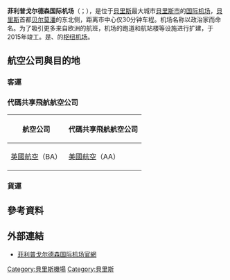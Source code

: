{{noteTA
|1=zh-cn:菲利普戈尔德森国际机场; zh-tw:菲利浦·高森國際機場 
|2=zh-cn:伯利茲;zh-tw:貝里斯
|3=zh-cn:贝尔莫潘;zh-tw:貝爾墨邦
}}
{{Expand|time=2016-04-06T11:33:14+00:00}}
{{Infobox airport
| name          = <center>菲利普戈尔德森国际机场<br><small>Philip S. W. Goldson International Airport</small></center>
| image         = Philip S. W. Goldson International Airport.jpg
| IATA          = BZE
| ICAO          = MZBZ
| type          = [[民用航空|民用]]
| operator      = 
| city-served   = [[貝里斯市|貝里斯市]]
| location      = [[貝里斯省|貝里斯省]]{{link-en|雷蒂村|Ladyville}}
| hub           = {{link-en|貝里斯航空|Tropic Air}}<BR>{{link-en|瑪雅島航空|Maya Island Air}}
| elevation-m   = 5
| website       = [http://www.pgiabelize.com/ http://www.pgiabelize.com/]
| coordinates   = {{coord|17|32|21|N|088|18|30|W|region:BZ|display=inline,title}}
| pushpin_map   = Belize
| pushpin_label = MZBZ
| metric-elev   = 
| metric-rwy    = 
| r1-number     = 07/25
| r1-length-f   = 9,678
| r1-length-m   = 2,950
| r1-surface    = [[瀝青|瀝青]]
| stat-year     = 2016
| stat1-header  = 旅客流量
| stat1-data    = 867,976
| stat2-header  = 航班起降量
| stat2-data    = 30,414
| footnotes     = 
}}
'''菲利普戈尔德森国际机场'''（{{lang-en|Philip S. W. Goldson International Airport}}；{{airport codes|BZE|MZBZ}}），是位于[[貝里斯|貝里斯]]最大城市[[貝里斯市|貝里斯市]]的[[国际机场|国际机场]]，[[貝里斯|貝里斯]]首都[[贝尔莫潘|贝尔莫潘]]的东北侧，距离市中心仅30分钟车程。机场名称以政治家{{link-en|菲利普·斯坦利·威尔伯福斯·戈尔德松|Philip Goldson}}而命名。为了吸引更多来自欧洲的航班，机场的跑道和航站楼等设施进行扩建，于2015年竣工。是{{link-en|貝里斯航空|Tropic Air}}、{{link-en|瑪雅島航空|Maya Island Air}}的[[枢纽机场|枢纽机场]]。

==航空公司與目的地==
=== 客運 ===
{{Airport-dest-list
|{{nowrap|{{flagicon|BLZ}} {{link-en|貝里斯航空|Tropic Air}}（9N）}}|'''國內線：'''{{link-en|貝里斯市-市政機場|Belize City Municipal Airport|貝里斯市-市政}}、{{link-en|考克島機場|Caye Caulker Airport|考克島}}、{{link-en|科羅札爾市機場|Corozal Airport|科羅札爾市}}、{{link-en|丹格瑞克機場|Dangriga Airport|丹格瑞克}}、{{link-en|普拉森舍機場|Placencia Airport|普拉森舍}}、{{link-en|潘塔哥達機場|Punta Gorda Airport (Belize)|潘塔哥達}}、{{link-en|聖伊格納西奧機場|Matthew Spain Airport|聖伊格納西奧}}、{{link-en|聖佩德羅機場|San Pedro Airport|聖佩德羅}}<BR>'''國際線：'''[[坎昆國際機場|坎昆]]、[[馬雅世界國際機場|弗洛雷斯]]、{{link-en|胡安·曼努埃爾·加維茲國際機場|Juan Manuel Gálvez International Airport|罗阿坦岛}}
|{{flagicon|BLZ}} {{nowrap|{{link-en|瑪雅島航空|Maya Island Air}}（2M）}}|'''國內線：'''{{link-en|考克島機場|Caye Caulker Airport|考克島}}、{{link-en|教堂島機場|Caye Chapel Airport|教堂島}}、{{link-en|科羅札爾市機場|Corozal Airport|科羅札爾市}}、{{link-en|丹格瑞克機場|Dangriga Airport|丹格瑞克}}、{{link-en|普拉森舍機場|Placencia Airport|普拉森舍}}、{{link-en|潘塔哥達機場|Punta Gorda Airport (Belize)|潘塔哥達}}、{{link-en|聖佩德羅機場|San Pedro Airport|聖佩德羅}}
|{{flagicon|GTM}} {{link-en|TAG航空|Transportes Aéreos Guatemaltecos}}（5U）| [[拉奥罗拉国际机场|瓜地馬拉城]]
|{{flagicon|哥倫比亞}} [[哥倫比亞航空|哥倫比亞航空]]（AV）<BR>【[[星空聯盟|星空聯盟]]】|{{flagicon|SLV}}[[薩爾瓦多奧斯卡·阿努爾福·羅梅羅-伊-加爾達梅斯主教國際機場|聖薩爾瓦多-科馬拉帕]]
|{{flagicon|PAN}} [[巴拿馬航空|巴拿馬航空]]（CM）<BR>【[[星空聯盟|星空聯盟]]】| [[托庫門國際機場|巴拿馬市]]
|{{flagicon|USA}} [[美國航空|美國航空]]（AA）<BR>【[[寰宇一家|寰宇一家]]】|[[达拉斯-沃思堡国际机场|達拉斯-沃斯堡]]、[[邁亞密國際機場|邁阿密]]<BR>'''季節性：'''[[洛杉磯國際機場|洛杉磯]]、[[夏洛特道格拉斯國際機場|夏洛特]]
|{{flagicon|USA}} [[達美航空|達美航空]]（DL）<BR>【[[天合聯盟|天合聯盟]]】| [[哈茨菲尔德-杰克逊亚特兰大国际机场|亞特蘭大]]
|{{flagicon|USA}} [[聯合航空|聯合航空]]（UA）<BR>【[[星空聯盟|星空聯盟]]】|[[奥黑尔国际机场|芝加哥-奥黑尔]]、[[喬治·布什洲際機場|休士頓]]<br>'''季節性：'''[[紐華克自由國際機場|紐華克]]
|{{flagicon|USA}} [[西南航空|西南航空]]（WN）|[[威廉·佩特斯·霍比机场|休士頓-霍比]]、[[劳德代尔堡-好莱坞国际机场|劳德代尔堡]]<BR>'''季節性：'''[[丹佛國際機場|丹佛]]
|{{nowrap|{{flagicon|CAN}} [[加拿大胭脂航空|加拿大胭脂航空]]（RV）}}<BR>【[[星空聯盟|星空聯盟]]】|'''季節性：'''[[多倫多皮爾遜國際機場|多倫多]]
|{{flagicon|CAN}} [[西捷航空|西捷航空]]（WS）|'''季節性：'''[[多倫多皮爾遜國際機場|多倫多]]、[[卡尔加里国际机场|卡尔加里]]
}}
===代碼共享飛航航空公司===
{| class="wikitable"
!航空公司
!代碼共享飛航航空公司
|-
|{{flagicon|UK}} [[英國航空|英國航空]]（BA）
|{{flagicon|USA}} [[美國航空|美國航空]]（AA）
|}

=== 貨運 ===
{{Airport-dest-list
|{{flagicon|USA}} {{link-en|亞美利捷國際|Amerijet International}}|{{flagicon|USA}}[[邁亞密國際機場|邁阿密]]、{{flagicon|MEX}}[[坎昆國際機場|坎昆]]、{{flagicon|MEX}}{{link-en|卡門城機場|Ciudad del Carmen International Airport|卡門城}}、{{flagicon|MEX}}{{link-en|梅里達機場|Manuel Crescencio Rejón International Airport|梅里達}}
}}

==參考資料==
{{reflist}}
==外部連結==
* [http://www.pgiabelize.com/ 菲利普戈尔德森国际机场官網]
[[Category:貝里斯機場|Category:貝里斯機場]]
[[Category:貝里斯|Category:貝里斯]]